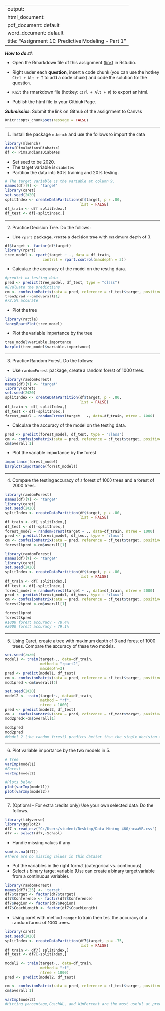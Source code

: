 
---
output: 
  html_document:
  pdf_document: default
  word_document: default
title: "Assignment 10: Predictive Modeling - Part 1"
---

***How to do it?***: 

- Open the Rmarkdown file of this assignment ([link](fa2021_assignment10.Rmd)) in Rstudio. 

- Right under each **question**, insert  a code chunk (you can use the hotkey `Ctrl + Alt + I` to add a code chunk) and code the solution for the question. 

- `Knit` the rmarkdown file (hotkey: `Ctrl + Alt + K`) to export an html.  

-  Publish the html file to your Githiub Page. 

***Submission***: Submit the link on Github of the assignment to Canvas

```r
knitr::opts_chunk$set(message = FALSE)
```


-------

1. Install the package `mlbench` and use the follows to import the data

```r
library(mlbench)
data(PimaIndiansDiabetes)
df <- PimaIndiansDiabetes
```

- Set seed to be 2020. 
- The target variable is `diabetes`
- Partition the data into 80% training and 20% testing.  

```r
# The target variable is the variable at column 9. 
names(df)[9] <- 'target'
library(caret)
set.seed(2020)
splitIndex <- createDataPartition(df$target, p = .80, 
                                  list = FALSE)
df_train <- df[ splitIndex,]
df_test <- df[-splitIndex,]

```


-------

2. Practice Decision Tree.  Do the follows:

  - Use `rpart` package, create a decision tree with maximum depth of 3. 
```r
df$target <- factor(df$target)
library(rpart)
tree_model <- rpart(target ~ ., data = df_train,
                 control = rpart.control(maxdepth = 3))
```
  
  
  - Calculate the accuracy of the model on the testing data. 
```r
#predict on testing data
pred <- predict(tree_model, df_test, type = "class")
#Evaluate the predictions
cm <- confusionMatrix(data = pred, reference = df_test$target, positive = "pos")
tree3pred <-cm$overall[1]
#72.5% accurate
```
  
  - Plot the tree
```r
library(rattle)
fancyRpartPlot(tree_model)
```
  
  
  - Plot the variable importance by the tree
```r
tree_model$variable.importance
barplot(tree_model$variable.importance)
```
  

-------

3. Practice Random Forest.  Do the follows: 

  - Use `randomForest` package, create a random forest of 1000 trees. 
```r
library(randomForest)
names(df)[9] <- 'target'
library(caret)
set.seed(2020)
splitIndex <- createDataPartition(df$target, p = .80, 
                                  list = FALSE)
df_train <- df[ splitIndex,]
df_test <- df[-splitIndex,]
forest_model = randomForest(target ~ ., data=df_train, ntree = 1000)


```
  
  
  - Calculate the accuracy of the model on the testing data. 
```r
pred <- predict(forest_model, df_test, type = "class")
cm <- confusionMatrix(data = pred, reference = df_test$target, positive = "pos")
cm$overall[1]
```
  
  - Plot the variable importance by the forest
  
```r
importance(forest_model)
barplot(importance(forest_model))
```

-------

4. Compare the testing accuracy of a forest of 1000 trees and a forest of 2000 trees. 
```r
library(randomForest)
names(df)[9] <- 'target'
library(caret)
set.seed(2020)
splitIndex <- createDataPartition(df$target, p = .80, 
                                  list = FALSE)
df_train <- df[ splitIndex,]
df_test <- df[-splitIndex,]
forest_model = randomForest(target ~ ., data=df_train, ntree = 1000)
pred <- predict(forest_model, df_test, type = "class")
cm <- confusionMatrix(data = pred, reference = df_test$target, positive = "pos")
forest1kpred <-cm$overall[1]

library(randomForest)
names(df)[9] <- 'target'
library(caret)
set.seed(2020)
splitIndex <- createDataPartition(df$target, p = .80, 
                                  list = FALSE)
df_train <- df[ splitIndex,]
df_test <- df[-splitIndex,]
forest_model = randomForest(target ~ ., data=df_train, ntree = 2000)
pred <- predict(forest_model, df_test, type = "class")
cm <- confusionMatrix(data = pred, reference = df_test$target, positive = "pos")
forest2kpred <-cm$overall[1]

forest1kpred
forest2kpred
#1000 forest accuracy = 78.4%
#2000 forest accuracy = 79.1%

```



-------

5. Using Caret, create a tree with maximum depth of 3 and forest of 1000 trees. Compare the accuracy of these two models.
```r
set.seed(2020)
model1 <- train(target~., data=df_train, 
                method = "rpart2",
                maxdepth=3)
pred <- predict(model1, df_test)
cm <- confusionMatrix(data = pred, reference = df_test$target, positive = "pos")
mod1pred <-cm$overall[1]

set.seed(2020)
model2 <- train(target~., data=df_train, 
                method = "rf",
                ntree = 1000) 
pred <- predict(model2, df_test)
cm <- confusionMatrix(data = pred, reference = df_test$target, positive = "pos")
mod2pred<-cm$overall[1]

mod1pred
mod2pred
#Model 2 (the random forest) predicts better than the single decision tree
```


-------

6. Plot variable importance by the two models in 5. 
```r
# Tree
varImp(model1)
#Forest
varImp(model2)

#Plots below
plot(varImp(model1))
plot(varImp(model2))
```


-------

7. (Optional - For extra credits only) Use your own selected data.  Do the follows. 

```r
library(tidyverse)
library(ggplot2)
df7 <-read_csv("C:/Users/student/Desktop/Data Mining 460/ncaaVB.csv")
df7 <- select(df7,-School)
```

- Handle missing values if any 
```r
sum(is.na(df7))
#There are no missing values in this dataset
```


- Put the variables in the right format (categorical vs. continuous)
- Select a binary target variable (Use can create a binary target variable from a continuous variable). 

```r
library(randomForest)
names(df7)[25] <- 'target'
df7$target <- factor(df7$target)
df7$Conference <- factor(df7$Conference)
df7$Region <- factor(df7$Region)
df7$CoachLength <- factor(df7$CoachLength)

```


- Using caret with method `ranger` to train then test the accuracy of a random forest of 1000 trees. 
```r
library(caret)
set.seed(2020)
splitIndex <- createDataPartition(df7$target, p = .75, 
                                  list = FALSE)
df_train <- df7[ splitIndex,]
df_test <- df7[-splitIndex,]

model2 <- train(target~., data=df_train, 
                method = "rf",
                ntree = 1000) 
pred <- predict(model2, df_test)

cm <- confusionMatrix(data = pred, reference = df_test$target, positive = "1")
cm$overall[1]

varImp(model2)
#Hitting percentage,CoachWL, and WinPercent are the most useful at predicting if a team was in the playoffs in the previous year (the data doesn't have a value for if the team made the playoffs in the current year, so not the best thing to try to predict, but it works for demonstration purposes).
```
